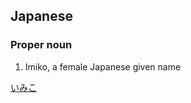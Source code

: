 ==Japanese==
{{ja-kanjitab|衣|実|子}}

===Proper noun===
{{ja-pos|proper|いみこ}}

# Imiko, a female Japanese given name

[[Category:Japanese female given names|いみこ]]